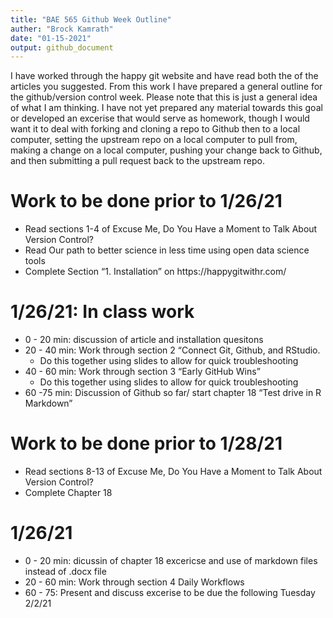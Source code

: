 ```yaml
---
title: "BAE 565 Github Week Outline"
auther: "Brock Kamrath"
date: "01-15-2021"
output: github_document
---
```


I have worked through the happy git website and have read both the of the articles you suggested. From this work I have prepared a general outline for the github/version control week. Please note that this is just a general idea of what I am thinking. I have not yet prepared any material towards this goal or developed an excerise that would serve as homework, though I would want it to deal with forking and cloning a repo to Github then to a local computer, setting the upstream repo on a local computer to pull from, making a change on a local computer, pushing your change back to Github, and then submitting a pull request back to the upstream repo.

# Work to be done prior to 1/26/21
* Read sections 1-4 of Excuse Me, Do You Have a Moment to Talk About Version Control?
* Read Our path to better science in less time using open data science tools
* Complete Section "1. Installation" on https://happygitwithr.com/

# 1/26/21: In class work
* 0 - 20 min: discussion of article and installation quesitons
* 20 - 40 min: Work through section 2 "Connect Git, Github, and RStudio.
  + Do this together using slides to allow for quick troubleshooting
* 40 - 60 min: Work through section 3 "Early GitHub Wins"
  + Do this together using slides to allow for quick troubleshooting
* 60 -75 min: Discussion of Github so far/ start chapter 18 "Test drive in R Markdown"

# Work to be done prior to 1/28/21
* Read sections 8-13 of Excuse Me, Do You Have a Moment to Talk About Version Control?
* Complete Chapter 18

# 1/26/21
* 0 - 20 min: dicussin of chapter 18 excericse and use of markdown files instead of .docx file
* 20 - 60 min: Work through section 4 Daily Workflows
* 60 - 75: Present and discuss excerise to be due the following Tuesday 2/2/21
